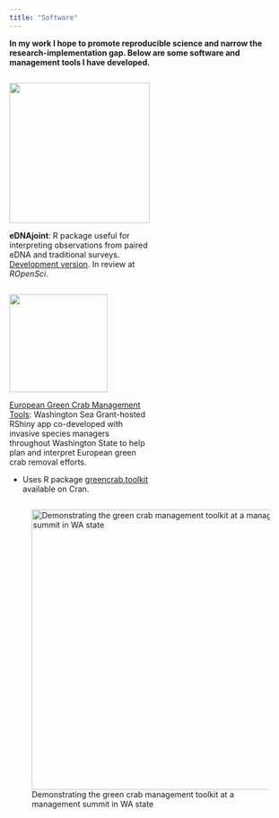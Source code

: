 ---
title: "Software"
---

**In my work I hope to promote reproducible science and narrow the research-implementation gap. Below are some software and management tools I have developed.**

::: {layout-ncol="2"}
::: {.column width="50%"}
![](assets/img/eDNAjoint_logo_final.png){height="250" fig-align="center"}

**eDNAjoint**: R package useful for interpreting observations from paired eDNA and traditional surveys. [Development version](https://github.com/abigailkeller/eDNAjoint). In review at *ROpenSci*.
:::

::: {.column width="50%"}
![](assets/img/greencrab_drawing.png){height="175" fig-align="center"}

[European Green Crab Management Tools](https://washingtonseagrant.shinyapps.io/greencrabtools/): Washington Sea Grant-hosted RShiny app co-developed with invasive species managers throughout Washington State to help plan and interpret European green crab removal efforts.

-   Uses R package [greencrab.toolkit](https://cran.r-project.org/web/packages/greencrab.toolkit/index.html) available on Cran.
:::
:::

![Demonstrating the green crab management toolkit at a management summit in WA state](assets/img/Abby-ShinyPresentation.jpg){height="500"}
